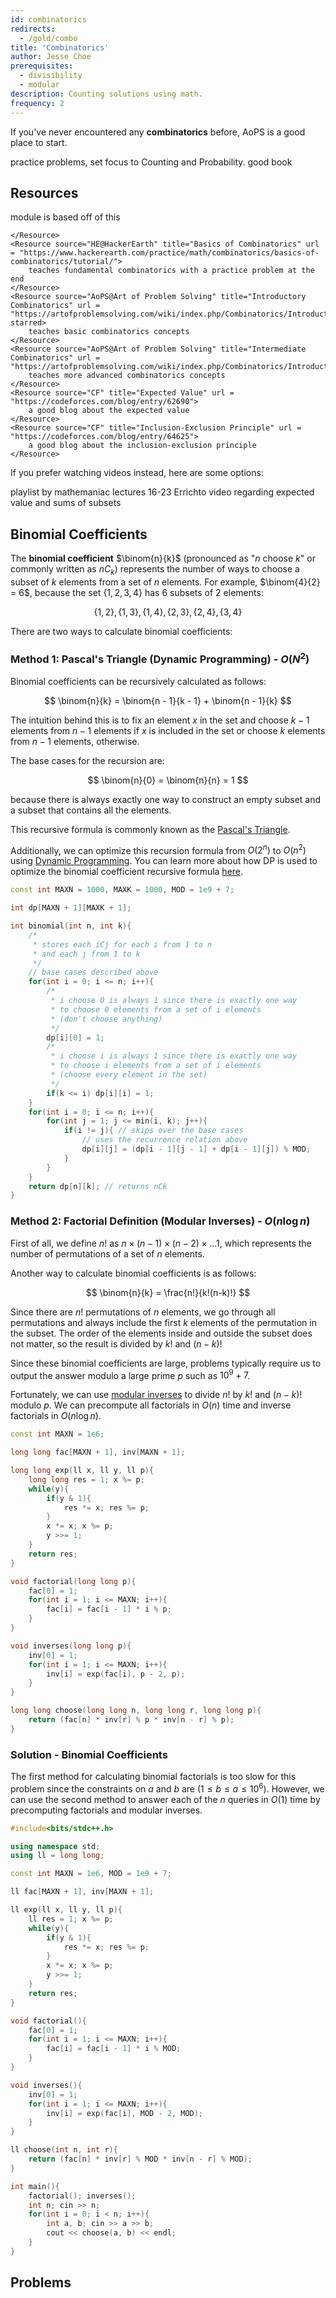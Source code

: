 ```yaml
---
id: combinatorics
redirects:
  - /gold/combo
title: 'Combinatorics'
author: Jesse Choe
prerequisites:
  - divisibility
  - modular
description: Counting solutions using math.
frequency: 2
---
```


If you've never encountered any **combinatorics** before, AoPS is a good place
to start.

<Resources>
	<Resource
		source="AoPS@Art of Problem Solving"
		title="Alcumus"
		url="https://artofproblemsolving.com/alcumus/problem"
		starred
	>
		practice problems, set focus to Counting and Probability.
	</Resource>
	<Resource
		source="AoPS@Art of Problem Solving"
		title="Intro to Counting and Probability"
		url="https://artofproblemsolving.com/store/book/intro-counting"
	>
		good book
	</Resource>
</Resources>

## Resources

<Resources>
	<Resource source="CPH" title="22 - Combinatorics" url = "https://usaco.guide/CPH.pdf#page=217" starred>
		module is based off of this
	</Resource>
	<Resource source="cp-algo" title="Combinatorics" url = "https://cp-algorithms.com/#combinatorics">
		
	</Resource>
	<Resource source="HE@HackerEarth" title="Basics of Combinatorics" url = "https://www.hackerearth.com/practice/math/combinatorics/basics-of-combinatorics/tutorial/">
		teaches fundamental combinatorics with a practice problem at the end
	</Resource>
	<Resource source="AoPS@Art of Problem Solving" title="Introductory Combinatorics" url = "https://artofproblemsolving.com/wiki/index.php/Combinatorics/Introduction" starred>
		teaches basic combinatorics concepts
	</Resource>
	<Resource source="AoPS@Art of Problem Solving" title="Intermediate Combinatorics" url = "https://artofproblemsolving.com/wiki/index.php/Combinatorics/Introduction">
		teaches more advanced combinatorics concepts
	</Resource>
	<Resource source="CF" title="Expected Value" url = "https://codeforces.com/blog/entry/62690">
		a good blog about the expected value
	</Resource>
	<Resource source="CF" title="Inclusion-Exclusion Principle" url = "https://codeforces.com/blog/entry/64625">
		a good blog about the inclusion-exclusion principle
	</Resource>
</Resources>

If you prefer watching videos instead, here are some options:

<Resources>
	<Resource source="Youtube" title="Deep Dive into Combinatorics" url = "https://www.youtube.com/playlist?list=PLDcSwjT2BF_W7hSCiSAVk1MmeGLC3xYGg">
		playlist by mathemaniac
	</Resource>
	<Resource source="Youtube" title="MIT 6.042J" url = "https://www.youtube.com/playlist?list=PLDcSwjT2BF_W7hSCiSAVk1MmeGLC3xYGg">
		lectures 16-23
	</Resource>
	<Resource source="Youtube" title="Sums and Expected Value #1" url = "https://www.youtube.com/watch?v=U_h3IjreRek">
		Errichto video regarding expected value and sums of subsets
	</Resource>
</Resources>

## Binomial Coefficients

<FocusProblem problem="sample" />

The **binomial coefficient** $\binom{n}{k}$ (pronounced  as "$n$ choose $k$" or commonly written as $n C_k$) represents the number of ways to choose a subset of $k$ elements from a set of $n$ elements. For example, $\binom{4}{2} = 6$, because the set $\{1,2,3,4\}$ has $6$ subsets of $2$ elements: 

$$
\{1, 2\}, \{1, 3\}, \{1, 4\}, \{2, 3\}, \{2, 4\}, \{3, 4\}
$$

There are two ways to calculate binomial coefficients:

### Method 1: Pascal's Triangle (Dynamic Programming) - $O(N^2)$

Binomial coefficients can be recursively calculated as follows:

$$
    \binom{n}{k} = \binom{n - 1}{k - 1} + \binom{n - 1}{k}
$$

The intuition behind this is to fix an element $x$ in the set and choose $k − 1$ elements from $n − 1$ elements if $x$ is included in the set or choose $k$ elements from $n − 1$ elements, otherwise. 

The base cases for the recursion are:

$$
	\binom{n}{0} = \binom{n}{n}  = 1
$$

because there is always exactly one way to construct an empty subset and a subset that contains all the elements.

This recursive formula is commonly known as the [Pascal's Triangle](https://brilliant.org/wiki/pascals-triangle/). 

Additionally, we can optimize this recursion formula from $O(2^n)$ to $O(n^2)$ using [Dynamic Programming](https://usaco.guide/gold/intro-dp?lang=cpp). You can learn more about how DP is used to optimize the binomial coefficient recursive formula [here](https://www.geeksforgeeks.org/binomial-coefficient-dp-9/).

<LanguageSection>

<CPPSection>

```cpp
const int MAXN = 1000, MAXK = 1000, MOD = 1e9 + 7;

int dp[MAXN + 1][MAXK + 1];

int binomial(int n, int k){
	/*
	 * stores each iCj for each i from 1 to n 
	 * and each j from 1 to k
	 */
	// base cases described above
	for(int i = 0; i <= n; i++){
		/*
		 * i choose 0 is always 1 since there is exactly one way 
		 * to choose 0 elements from a set of i elements 
		 * (don't choose anything)
		 */
		dp[i][0] = 1;
		/*
		 * i choose i is always 1 since there is exactly one way 
		 * to choose i elements from a set of i elements
		 * (choose every element in the set)
		 */
		if(k <= i) dp[i][i] = 1; 
	}
	for(int i = 0; i <= n; i++){
		for(int j = 1; j <= min(i, k); j++){
			if(i != j){ // skips over the base cases
				// uses the recurrence relation above
				dp[i][j] = (dp[i - 1][j - 1] + dp[i - 1][j]) % MOD;
			}
		}
	}
	return dp[n][k]; // returns nCk
}
```

</CPPSection>

</LanguageSection>

### Method 2: Factorial Definition (Modular Inverses) - $O(n\log n)$

First of all, we define $n!$ as $n \times (n - 1) \times (n - 2) \times \ldots 1$, which represents the number of permutations of a set of $n$ elements.

Another way to calculate binomial coefficients is as follows:

$$
	\binom{n}{k} = \frac{n!}{k!(n-k)!}
$$

Since there are $n!$ permutations of $n$ elements, we go through all permutations and always include the first $k$ elements of the permutation in the subset. The order of the elements inside and outside the subset does not matter, so the result is divided by $k!$ and $(n − k)!$

Since these binomial coefficients are large, problems typically require us to output the answer modulo a large prime $p$ such as $10^9 + 7$.

Fortunately, we can use [modular inverses](https://usaco.guide/gold/modular?lang=cpp) to divide $n!$ by $k!$ and $(n - k)!$ modulo $p$. We can precompute all factorials in $O(n)$ time and inverse factorials in $O(n \log n)$.

<LanguageSection>

<CPPSection>

```cpp
const int MAXN = 1e6;

long long fac[MAXN + 1], inv[MAXN + 1];

long long exp(ll x, ll y, ll p){
	long long res = 1; x %= p;
	while(y){
		if(y & 1){
			res *= x; res %= p; 
		}
		x *= x; x %= p;
		y >>= 1;
	}
	return res;
}

void factorial(long long p){
	fac[0] = 1;
	for(int i = 1; i <= MAXN; i++){
		fac[i] = fac[i - 1] * i % p;
	}
}

void inverses(long long p){
	inv[0] = 1;
	for(int i = 1; i <= MAXN; i++){
		inv[i] = exp(fac[i], p - 2, p);
	}
}

long long choose(long long n, long long r, long long p){
	return (fac[n] * inv[r] % p * inv[n - r] % p);
}
```

</CPPSection>

</LanguageSection>

### Solution - Binomial Coefficients

The first method for calculating binomial factorials is too slow for this problem since the constraints on $a$ and $b$ are $(1 \leq b \leq a \leq 10^6)$. However, we can use the second method to answer each of the $n$ queries in $O(1)$ time by precomputing factorials and modular inverses.

<LanguageSection>
<CPPSection>

```cpp
#include<bits/stdc++.h>

using namespace std;
using ll = long long;

const int MAXN = 1e6, MOD = 1e9 + 7;

ll fac[MAXN + 1], inv[MAXN + 1];

ll exp(ll x, ll y, ll p){
	ll res = 1; x %= p;
	while(y){
		if(y & 1){
			res *= x; res %= p; 
		}
		x *= x; x %= p;
		y >>= 1;
	}
	return res;
}

void factorial(){
	fac[0] = 1;
	for(int i = 1; i <= MAXN; i++){
		fac[i] = fac[i - 1] * i % MOD;
	}
}

void inverses(){
	inv[0] = 1;
	for(int i = 1; i <= MAXN; i++){
		inv[i] = exp(fac[i], MOD - 2, MOD);
	}
}

ll choose(int n, int r){
	return (fac[n] * inv[r] % MOD * inv[n - r] % MOD);
}

int main(){
	factorial(); inverses();
	int n; cin >> n;
	for(int i = 0; i < n; i++){
		int a, b; cin >> a >> b;
		cout << choose(a, b) << endl;
	}
}
```

</CPPSection>

</LanguageSection>

## Problems

<Problems problems="general" />
